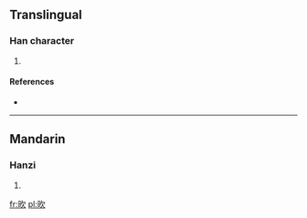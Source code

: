 {{also|吹}}
==Translingual==

===Han character===
{{Han char|rn=76|rad=欠|as=04|sn=8|four=6708<sub>2</sub>|canj=日弓人 (ANO), X日弓人 (XANO)}}

# {{defn|Han|sort=欠04}}

====References====
* {{Han ref|kx=0566.130|dkj=16017|dj=0955.010|hdz=21495.010|uh=6B25|ud=27429|bh=CCE9|bd=52457}}

----

==Mandarin==

===Hanzi===
{{cmn-hanzi|pin=[[yù]] ([[yu4]])|wg=yü<sup>4</sup>}}

# {{defn|Mandarin|sort=欠04}}

[[fr:欥]]
[[pl:欥]]